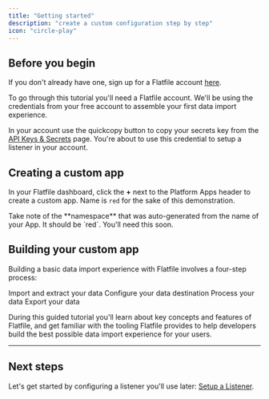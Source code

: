 ```yaml
---
title: "Getting started"
description: "create a custom configuration step by step"
icon: "circle-play"
---
```


<Snippet file="shared/dxpbanner.mdx" />

## Before you begin

If you don't already have one, sign up for a Flatfile account [here](https://flatfile.com/account/sign-up/).

<Note>
  To go through this tutorial you'll need a Flatfile account. We'll be using the
  credentials from your free account to assemble your first data import
  experience.
</Note>

In your account use the quickcopy button to copy your secrets key from the [API Keys & Secrets](https://platform.flatfile.com/dashboard/keys-and-secrets) page. You're about to use this credential to setup a listener in your account.

## Creating a custom app

In your Flatfile dashboard, click the **+** next to the Platform Apps header to create a custom app. Name is `red` for the sake of this demonstration.

<Tip>
  Take note of the **namespace** that was auto-generated from the name of your
  App. It should be `red`. You'll need this soon.
</Tip>

## Building your custom app

Building a basic data import experience with Flatfile involves a four-step process:

<CardGroup cols={2}>
  <Card
    title="Setup a listener"
    href="../custom/meet-the-listener"
    icon="circle-1"
  >
    Import and extract your data
  </Card>
  <Card
    title="Configure a Space"
    href="../custom/meet-the-workbook"
    icon="circle-2"
  >
    Configure your data destination
  </Card>
  <Card
    title="Transform and validate data"
    href="../custom/add-data-transformation"
    icon="circle-3"
  >
    Process your data
  </Card>
  <Card
    title="Configure a submit Action"
    href="../custom/submit-action"
    icon="circle-4"
  >
    Export your data
  </Card>
</CardGroup>

During this guided tutorial you'll learn about key concepts and features of Flatfile,
and get familiar with the tooling Flatfile provides to help developers build the best possible data import experience for your users.

---

## Next steps

Let's get started by configuring a listener you'll use later: [Setup a Listener](../custom/meet-the-listener).
